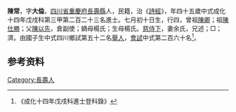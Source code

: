 {{明清人物信息框
| 姓名 = 陳常 
| 原名 =
| 圖片名稱= 
| 圖片大小 =
| 圖片說明 = 
| 最高職務 =
| 國家 = 大明 
| 爵位 =
| 籍貫 = [[四川省|四川省]][[重慶府|重慶府]][[長壽縣|長壽縣]]
| 族裔 = 
| 旗籍 = 
| 字號 = 
| 諡號 =
| 出生日期 = 七月初十日
| 出生地點 =
| 逝世日期 = 
| 逝世地點 =
| 墓葬 =
| 配偶 = 余氏
| 親屬 = 曾祖[[陳卿|陳卿]]，祖[[陳仕勝|陳仕勝]]，父[[陳以先|陳以先]]，嫡母楊氏；生母楊氏
| 出身 =
* 成化十四年戊戌科進士
| 經歷 =
| 著作 =  
*
*
*
}}
'''陳常 '''{{BD|1434年||1493年||}}，字'''大倫'''，[[四川省|四川省]][[重慶府|重慶府]][[長壽縣|長壽縣]]人，民籍，治《[[詩經|詩經]]》，年四十五歲中式成化十四年戊戌科第三甲第二百二十三名進士。七月初十日生，行四，曾祖[[陳卿|陳卿]]；祖[[陳仕勝|陳仕勝]]；父[[陳以先|陳以先]]，倉副使；嫡母楊氏；生母楊氏。[[慈侍下|慈侍下]]，妻余氏，兄述；□；濟。由國子生中式四川鄉試第五十二名[[舉人|舉人]]，[[會試|會試]]中式第二百六十名<ref>《成化十四年戊戌科進士登科錄》</ref>。

== 参考资料 ==
{{reflist}}

{{成化十四年戊戌科殿试金榜}}

{{Authority control}}

{{DEFAULTSORT:}}
[[Category:長壽人|Category:長壽人]]


{{明朝人物小作品}}